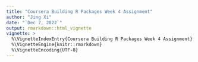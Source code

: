 ```yaml
---
title: "Coursera Building R Packages Week 4 Assignment"
author: "Jing Xi"
date: "`Dec 7, 2022`"
output: rmarkdown::html_vignette
vignette: >
  %\VignetteIndexEntry{Coursera Building R Packages Week 4 Assignment}
  %\VignetteEngine{knitr::rmarkdown}
  %\VignetteEncoding{UTF-8}
---
```


